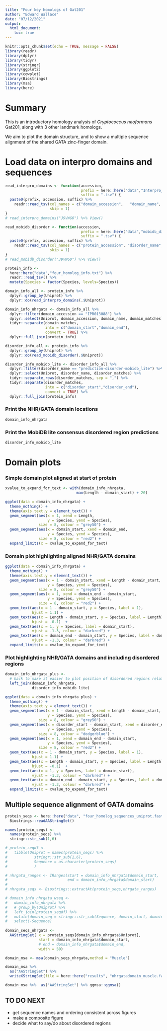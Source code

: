 ```yaml
---
title: "Four key homologs of Gat201"
author: "Edward Wallace"
date: "07/12/2021"
output: 
  html_document:
    toc: true
---
```


```r
knitr::opts_chunk$set(echo = TRUE, message = FALSE)
library(readr)
library(dplyr)
library(tidyr)
library(stringr)
library(ggplot2)
library(cowplot)
library(Biostrings)
library(msa)
library(here)
```

# Summary 

This is an introductory homology analysis of _Cryptococcus neoformans_ Gat201, along with 3 other landmark homologs.

We aim to plot the domain structure, and to show a multiple sequence alignment of the shared GATA zinc-finger domain.

# Load data on interpro domains and sequences

```r
read_interpro_domains <- function(accession,
                                  prefix = here::here("data","Interpro_domains_"), 
                                  suffix = ".tsv") {
  paste0(prefix, accession, suffix) %>%
    readr::read_tsv(col_names = c("domain_accession",	"domain_name", "domain_database"	, "domain_type", "integrated_into", "integrated_signatures", "go_terms", "protein_accession", "protein_length", "domain_matches"),
                    skip = 1) 
}
# read_interpro_domains("J9VWG0") %>% View()

read_mobidb_disorder <- function(accession,
                                  prefix = here::here("data","mobidb_disorder_"), 
                                  suffix = ".tsv") {
  paste0(prefix, accession, suffix) %>%
    readr::read_tsv(col_names = c("protein_accession", "disorder_name", "disorder_matches",	"content_fraction", "content_count", "protein_length"),
                    skip = 1)
}
# read_mobidb_disorder("J9VWG0") %>% View()

protein_info <- 
  here::here("data","four_homolog_info.txt") %>%
  readr::read_tsv() %>%
  mutate(Species = factor(Species, levels=Species))

domain_info_all <- protein_info %>%
  dplyr::group_by(Uniprot) %>%
  dplyr::do(read_interpro_domains(.$Uniprot)) 

domain_info_nhrgata <- domain_info_all %>%
  dplyr::filter(domain_accession == "IPR013088") %>%
  dplyr::select(Uniprot, domain_accession, domain_name, domain_matches) %>%
  tidyr::separate(domain_matches, 
                  into = c("domain_start","domain_end"),
                  convert = TRUE) %>%
  dplyr::full_join(protein_info)

disorder_info_all <- protein_info %>%
  dplyr::group_by(Uniprot) %>%
  dplyr::do(read_mobidb_disorder(.$Uniprot)) 

disorder_info_mobidb_lite <- disorder_info_all %>%
  dplyr::filter(disorder_name == "prediction-disorder-mobidb_lite") %>%
  dplyr::select(Uniprot, disorder_name, disorder_matches) %>%
  tidyr::separate_rows(disorder_matches, sep = ",") %>%
  tidyr::separate(disorder_matches, 
                  into = c("disorder_start","disorder_end"),
                  convert = TRUE) %>%
  dplyr::full_join(protein_info)
```
### Print the NHR/GATA domain locations

```r
domain_info_nhrgata
```

### Print the MobiDB lite consensus disordered region predictions

```r
disorder_info_mobidb_lite
```

# Domain plots

### Simple domain plot aligned at start of protein

```r
xvalue_to_expand_for_text <- with(domain_info_nhrgata,
                                max(Length - domain_start) + 20)

ggplot(data = domain_info_nhrgata) +
  theme_nothing() +
  theme(axis.text.y = element_text()) +
  geom_segment(aes(x = 1, xend = Length,
                   y = Species, yend = Species), 
               size = 8, colour = "grey50") +
  geom_segment(aes(x = domain_start, xend = domain_end,
                   y = Species, yend = Species), 
               size = 8, colour = "red2") +
  expand_limits(x = xvalue_to_expand_for_text)
```

### Domain plot highlighting aligned NHR/GATA domains

```r
ggplot(data = domain_info_nhrgata) +
  theme_nothing() +
  theme(axis.text.y = element_text()) +
  geom_segment(aes(x = 1 - domain_start, xend = Length - domain_start,
                   y = Species, yend = Species), 
               size = 8, colour = "grey50") +
  geom_segment(aes(x = 1, xend = domain_end - domain_start,
                   y = Species, yend = Species), 
               size = 8, colour = "red2") +
  geom_text(aes(x = 1 - domain_start, y = Species, label = 1), 
            hjust = 1.1) +
  geom_text(aes(x = Length - domain_start, y = Species, label = Length), 
            hjust = -0.1)  +
  geom_text(aes(x = 1, y = Species, label = domain_start), 
            vjust = -1.3, colour = "darkred") +
  geom_text(aes(x = domain_end - domain_start, y = Species, label = domain_end), 
            vjust = -1.3, colour = "darkred") +
  expand_limits(x = xvalue_to_expand_for_text)
```

### Plot highlighting NHR/GATA domains and including disordered regions

```r
domain_info_nhrgata_plus <-
  # hack to make it easier to plot position of disordered regions relative to GATA
  left_join(domain_info_nhrgata,
            disorder_info_mobidb_lite)

ggplot(data = domain_info_nhrgata_plus) +
  theme_nothing() +
  theme(axis.text.y = element_text()) +
  geom_segment(aes(x = 1 - domain_start, xend = Length - domain_start,
                   y = Species, yend = Species), 
               size = 8, colour = "grey50") +
  geom_segment(aes(x = disorder_start - domain_start, xend = disorder_end - domain_start,
                   y = Species, yend = Species), 
               size = 8, colour = "dodgerblue") +
  geom_segment(aes(x = 1, xend = domain_end - domain_start,
                   y = Species, yend = Species), 
               size = 8, colour = "red2") +
  geom_text(aes(x = 1 - domain_start, y = Species, label = 1), 
            hjust = 1.1) +
  geom_text(aes(x = Length - domain_start, y = Species, label = Length), 
            hjust = -0.1)  +
  geom_text(aes(x = 1, y = Species, label = domain_start), 
            vjust = -1.3, colour = "darkred") +
  geom_text(aes(x = domain_end - domain_start, y = Species, label = domain_end), 
            vjust = -1.3, colour = "darkred") +
  expand_limits(x = xvalue_to_expand_for_text)
```

## Multiple sequence alignment of GATA domains

```r
protein_seqs <- here::here("data", "four_homolog_sequences_uniprot.fasta") %>% 
  Biostrings::readAAStringSet()

names(protein_seqs) <-
  names(protein_seqs) %>%
  stringr::str_sub(1,6)

# protein_seqdf <-
#   tibble(Uniprot = names(protein_seqs) %>%
#            stringr::str_sub(1,6),
#            Sequence = as.character(protein_seqs)
#            )

# nhrgata_ranges <- IRanges(start = domain_info_nhrgata$domain_start,
#                           end = domain_info_nhrgata$domain_start)
# 
# nhrgata_seqs <- Biostrings::extractAt(protein_seqs,nhrgata_ranges)
```

```r
# domain_info_nhrgata_wseq <- 
#   domain_info_nhrgata %>%
#   # group_by(Uniprot) %>%
#   left_join(protein_seqdf) %>%
#   mutate(domain_seq = stringr::str_sub(Sequence, domain_start, domain_end)) %>%
#   select(-Sequence)
  
domain_seqs_nhrgata <- 
  AAStringSet( x = protein_seqs[domain_info_nhrgata$Uniprot],
               start = domain_info_nhrgata$domain_start,
               # end = domain_info_nhrgata$domain_end,
               width = 50)

domain_msa <- msa(domain_seqs_nhrgata,method = "Muscle")

domain_msa %>%
  as("AAStringSet") %>%
  writeXStringSet(file = here::here("results", "nhrgatadomain_muscle.fasta"))
```

```r
domain_msa %>%  as("AAStringSet") %>% ggmsa::ggmsa()
```

## TO DO NEXT

- get sequence names and ordering consistent across figures
- make a composite figure
- decide what to say/do about disordered regions
